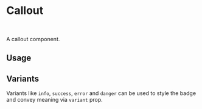 

<Meta of={Stories} />

# Callout

<br />

A callout component.

## Usage

<Canvas of={Stories.Base} />

## Variants

Variants like `info`, `success`, `error` and `danger` can be used to style the badge and convey meaning via `variant` prop.

<Canvas of={Stories.Error} />
<Canvas of={Stories.Success} />
<Canvas of={Stories.Warning} />